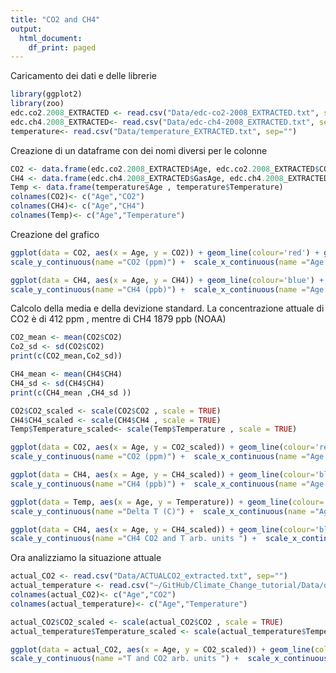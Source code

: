 ```yaml
---
title: "CO2 and CH4"
output:
  html_document:
    df_print: paged
---
```


Caricamento dei dati e delle librerie

```r
library(ggplot2)
library(zoo)
edc.co2.2008_EXTRACTED <- read.csv("Data/edc-co2-2008_EXTRACTED.txt", sep="")
edc.ch4.2008_EXTRACTED<- read.csv("Data/edc-ch4-2008_EXTRACTED.txt", sep="")
temperature<- read.csv("Data/temperature_EXTRACTED.txt", sep="")

```

Creazione di un dataframe con dei nomi diversi per le colonne

```r
CO2 <- data.frame(edc.co2.2008_EXTRACTED$Age, edc.co2.2008_EXTRACTED$CO2)
CH4 <- data.frame(edc.ch4.2008_EXTRACTED$GasAge, edc.ch4.2008_EXTRACTED$CH4mean)
Temp <- data.frame(temperature$Age , temperature$Temperature)
colnames(CO2)<- c("Age","CO2")
colnames(CH4)<- c("Age","CH4")
colnames(Temp)<- c("Age","Temperature")
```

Creazione del grafico

```r
ggplot(data = CO2, aes(x = Age, y = CO2)) + geom_line(colour='red') + geom_point(colour='red')  + 
scale_y_continuous(name ="CO2 (ppm)") +  scale_x_continuous(name ="Age (yrBP)") + theme_bw()

```
```r
ggplot(data = CH4, aes(x = Age, y = CH4)) + geom_line(colour='blue') + geom_point(colour='blue')  + 
scale_y_continuous(name ="CH4 (ppb)") +  scale_x_continuous(name ="Age (yrBP)") + theme_bw()

```


Calcolo della media e della devizione standard. La concentrazione attuale di CO2 è di 412 ppm , mentre di CH4 1879 ppb (NOAA)

```r

CO2_mean <- mean(CO2$CO2)
Co2_sd <- sd(CO2$CO2)
print(c(CO2_mean,Co2_sd))
```

```r

CH4_mean <- mean(CH4$CH4)
CH4_sd <- sd(CH4$CH4)
print(c(CH4_mean ,CH4_sd ))
```


```r
CO2$CO2_scaled <- scale(CO2$CO2 , scale = TRUE)
CH4$CH4_scaled <- scale(CH4$CH4 , scale = TRUE)
Temp$Temperature_scaled<- scale(Temp$Temperature , scale = TRUE)
```


```r
ggplot(data = CO2, aes(x = Age, y = CO2_scaled)) + geom_line(colour='red') + geom_point(colour='red')  + 
scale_y_continuous(name ="CO2 (ppm)") +  scale_x_continuous(name ="Age (yrBP)") + theme_bw()

```



```r
ggplot(data = CH4, aes(x = Age, y = CH4_scaled)) + geom_line(colour='blue') + geom_point(colour='blue')  + 
scale_y_continuous(name ="CH4 (ppb)") +  scale_x_continuous(name ="Age (yrBP)") + theme_bw()

```


```r
ggplot(data = Temp, aes(x = Age, y = Temperature)) + geom_line(colour='orange') + geom_point(colour='orange')  + 
scale_y_continuous(name ="Delta T (C)") +  scale_x_continuous(name ="Age (yrBP)") + theme_bw()

```


```r

ggplot(data = CH4, aes(x = Age, y = CH4_scaled)) + geom_line(colour='blue') + geom_point(colour='blue')  + 
scale_y_continuous(name ="CH4 CO2 and T arb. units ") +  scale_x_continuous(name ="Age (yrBP)") + geom_line(data = CO2, aes(x = Age, y = CO2_scaled),colour='red')+ geom_point(data = CO2, aes(x = Age, y = CO2_scaled),colour='red')+ geom_line(data = Temp, aes(x = Age, y = Temperature_scaled),colour='orange')+ geom_point(data = Temp, aes(x = Age, y = Temperature_scaled),colour='orange')+theme_bw()

```

Ora analizziamo la situazione attuale 


```r
actual_CO2 <- read.csv("Data/ACTUALCO2_extracted.txt", sep="")
actual_temperature <- read.csv("~/GitHub/Climate_Change_tutorial/Data/data.csv")
colnames(actual_CO2)<- c("Age","CO2")
colnames(actual_temperature)<- c("Age","Temperature")

```

```r
actual_CO2$CO2_scaled <- scale(actual_CO2$CO2 , scale = TRUE)
actual_temperature$Temperature_scaled <- scale(actual_temperature$Temperature , scale = TRUE)
```

```r

ggplot(data = actual_CO2, aes(x = Age, y = CO2_scaled)) + geom_line(colour='blue') + geom_point(colour='blue')  + 
scale_y_continuous(name ="T and CO2 arb. units ") +  scale_x_continuous(name ="Age (yrBP)")+ geom_line(data = actual_temperature, aes(x = Age, y = Temperature_scaled),colour='orange')+ geom_point(data = actual_temperature, aes(x = Age, y = Temperature_scaled),colour='orange')+theme_bw()

```



